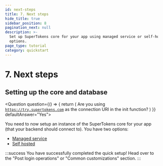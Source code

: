 ```yaml
---
id: next-steps
title: 7. Next steps
hide_title: true
sidebar_position: 8
pagination_next: null
description: >-
  Set up SuperTokens core for your app using managed service or self-hosting
  options.
page_type: tutorial
category: quickstart
---
```



# 7. Next steps

## Setting up the core and database
<Question
    question={() => {
        return (
            <span>Are you using <code>https://try.supertokens.com</code> as the connection URI in the init function?</span>
        )
    }} defaultAnswer="Yes">
<Answer title="Yes">

You need to now setup an instance of the SuperTokens core for your app (that your backend should connect to). You have two options:
- [Managed service](/docs/quickstart/next-steps#configure-the-core-service)
- [Self hosted](/docs/deployment/self-host-supertokens)

</Answer>
<Answer title="No">

:::success
You have successfully completed the quick setup! Head over to the "Post login operations" or "Common customizations" section.
:::

</Answer>
</Question>

